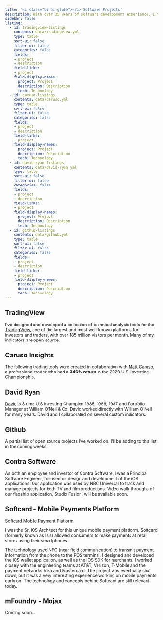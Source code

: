 ```yaml
---
title: '<i class="bi bi-globe"></i> Software Projects'
description: With over 35 years of software development experience, I've been involved in countless projects. Below is a partial list of my work, both open and closed source.
sidebar: false
listing: 
  - id: tradingview-listings
    contents: data/tradingview.yml
    type: table
    sort-ui: false
    filter-ui: false
    categories: false
    fields: 
    - project
    - description
    field-links:
    - project
    field-display-names:
      project: Project
      description: Description
      tech: Technology
  - id: caruso-listings
    contents: data/caruso.yml
    type: table
    sort-ui: false
    filter-ui: false
    categories: false
    fields: 
    - project
    - description
    field-links:
    - project
    field-display-names:
      project: Project
      description: Description
      tech: Technology
  - id: david-ryan-listings
    contents: data/david-ryan.yml
    type: table
    sort-ui: false
    filter-ui: false
    categories: false
    fields: 
    - project
    - description
    field-links:
    - project
    field-display-names:
      project: Project
      description: Description
      tech: Technology
  - id: github-listings
    contents: data/github.yml
    type: table
    sort-ui: false
    filter-ui: false
    categories: false
    fields: 
    - project
    - description
    field-links:
    - project
    field-display-names:
      project: Project
      description: Description
      tech: Technology
---
```



## TradingView 

I've designed and developed a collection of technical analysis tools for the [TradingView](https://tradingview.com), one of the largest and most well-known platforms for investors and traders, with over 185 million visitors per month. Many of my indicators are open source.

::: {#tradingview-listings}

:::

## Caruso Insights 

The following trading tools were created in collaboration with [Matt Caruso](https://www.carusoinsights.com/charting/), a professional trader who had a **346% return** in the 2020 U.S. Investing Championship.

::: {#caruso-listings}

:::

## David Ryan

[David](https://twitter.com/dryan310) is 3 time U.S Investing Champion 1985, 1986, 1987 and Portfolio Manager at William O’Neil & Co. David worked directly with William O'Neil for many years. David and I collaborated on several custom indicators:

::: {#david-ryan-listings}

:::

## <i class="bi bi-github"></i> Github

A partial list of open source projects I've worked on. I'll be adding to this list in the coming weeks.

::: {#github-listings}
:::



##  Contra Software

As both an employee and investor of Contra Software, I was a Principal Software Engineer, focused on design and development of the iOS applications. Our application was used by NBC Universal to track and manage projects for both TV and film productions. Video walk-throughs of our flagship application, Studio Fusion, will be available soon.


## Softcard - Mobile Payments Platform

[Softcard Mobile Payment Platform](https://en.wikipedia.org/wiki/Softcard)

I was the Sr. iOS Architect for this unique mobile payment platform. Softcard (formerly known as Isis) allowed consumers to make payments at retail stores using their smartphones. 

The technology used NFC (near field communication) to transmit payment information from the phone to the POS terminal. 
I designed and developed the iOS wallet application, as well as the iOS SDK for merchants. 
I worked closely with the engineering teams at AT&T, Verizon, T-Mobile and the payment networks Visa and Mastercard.
The project was eventually shut down, but it was a very interesting experience working on mobile payments early on. The technology and concepts behind Softcard are still relevant today.


## mFoundry - Mojax

Coming soon...
